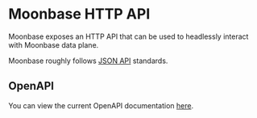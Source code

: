 # Moonbase HTTP API

Moonbase exposes an HTTP API that can be used to headlessly interact with Moonbase data plane.

Moonbase roughly follows [JSON API](https://jsonapi.org/) standards.

## OpenAPI

You can view the current OpenAPI documentation [here](https://api.moonbasehq.com/v1/openapi.json).